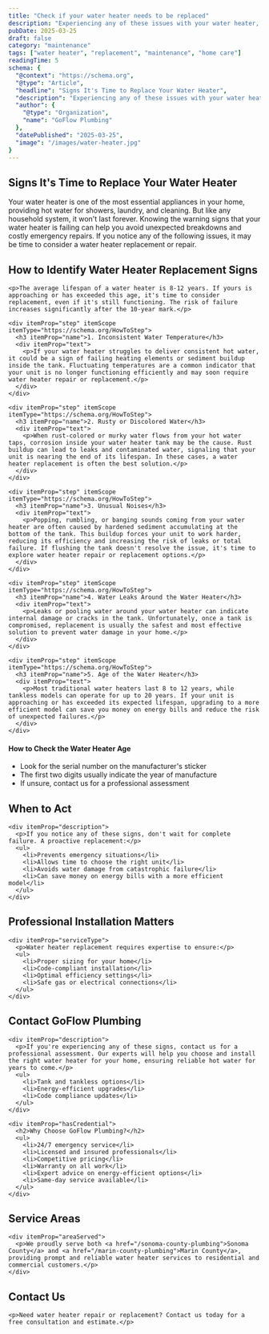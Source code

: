 ```yaml
---
title: "Check if your water heater needs to be replaced"
description: "Experiencing any of these issues with your water heater, GoFlow Plumbing offers expert water heater repair and water heater replacement services to keep your home comfortable and safe."
pubDate: 2025-03-25
draft: false
category: "maintenance"
tags: ["water heater", "replacement", "maintenance", "home care"]
readingTime: 5
schema: {
  "@context": "https://schema.org",
  "@type": "Article",
  "headline": "Signs It's Time to Replace Your Water Heater",
  "description": "Experiencing any of these issues with your water heater, GoFlow Plumbing offers expert water heater repair and water heater replacement services to keep your home comfortable and safe.",
  "author": {
    "@type": "Organization",
    "name": "GoFlow Plumbing"
  },
  "datePublished": "2025-03-25",
  "image": "/images/water-heater.jpg"
}
---
```


<article itemScope itemType="https://schema.org/Article">
<h1 itemProp="headline">Signs It's Time to Replace Your Water Heater</h1>

<div itemProp="articleBody">
  <p itemProp="description">
    Your water heater is one of the most essential appliances in your home, providing hot water for showers, laundry, and cleaning. But like any household system, it won't last forever. Knowing the warning signs that your water heater is failing can help you avoid unexpected breakdowns and costly emergency repairs. If you notice any of the following issues, it may be time to consider a water heater replacement or repair.
  </p>

  <section itemScope itemType="https://schema.org/HowTo">
    <h2 itemProp="name">How to Identify Water Heater Replacement Signs</h2>

    <p>The average lifespan of a water heater is 8-12 years. If yours is approaching or has exceeded this age, it's time to consider replacement, even if it's still functioning. The risk of failure increases significantly after the 10-year mark.</p>

    <div itemProp="step" itemScope itemType="https://schema.org/HowToStep">
      <h3 itemProp="name">1. Inconsistent Water Temperature</h3>
      <div itemProp="text">
        <p>If your water heater struggles to deliver consistent hot water, it could be a sign of failing heating elements or sediment buildup inside the tank. Fluctuating temperatures are a common indicator that your unit is no longer functioning efficiently and may soon require water heater repair or replacement.</p>
      </div>
    </div>

    <div itemProp="step" itemScope itemType="https://schema.org/HowToStep">
      <h3 itemProp="name">2. Rusty or Discolored Water</h3>
      <div itemProp="text">
        <p>When rust-colored or murky water flows from your hot water taps, corrosion inside your water heater tank may be the cause. Rust buildup can lead to leaks and contaminated water, signaling that your unit is nearing the end of its lifespan. In these cases, a water heater replacement is often the best solution.</p>
      </div>
    </div>

    <div itemProp="step" itemScope itemType="https://schema.org/HowToStep">
      <h3 itemProp="name">3. Unusual Noises</h3>
      <div itemProp="text">
        <p>Popping, rumbling, or banging sounds coming from your water heater are often caused by hardened sediment accumulating at the bottom of the tank. This buildup forces your unit to work harder, reducing its efficiency and increasing the risk of leaks or total failure. If flushing the tank doesn't resolve the issue, it's time to explore water heater repair or replacement options.</p>
      </div>
    </div>

    <div itemProp="step" itemScope itemType="https://schema.org/HowToStep">
      <h3 itemProp="name">4. Water Leaks Around the Water Heater</h3>
      <div itemProp="text">
        <p>Leaks or pooling water around your water heater can indicate internal damage or cracks in the tank. Unfortunately, once a tank is compromised, replacement is usually the safest and most effective solution to prevent water damage in your home.</p>
      </div>
    </div>

    <div itemProp="step" itemScope itemType="https://schema.org/HowToStep">
      <h3 itemProp="name">5. Age of the Water Heater</h3>
      <div itemProp="text">
        <p>Most traditional water heaters last 8 to 12 years, while tankless models can operate for up to 20 years. If your unit is approaching or has exceeded its expected lifespan, upgrading to a more efficient model can save you money on energy bills and reduce the risk of unexpected failures.</p>
      </div>
    </div>
  </section>

  <section itemScope itemType="https://schema.org/HowTo">
    <h4 itemProp="name">How to Check the Water Heater Age</h4>
    <div itemProp="step">
      <ul>
        <li>Look for the serial number on the manufacturer's sticker</li>
        <li>The first two digits usually indicate the year of manufacture</li>
        <li>If unsure, contact us for a professional assessment</li>
      </ul>
    </div>
  </section>

  <section itemScope itemType="https://schema.org/MaintenanceAndRepair">
    <h2>When to Act</h2>

    <div itemProp="description">
      <p>If you notice any of these signs, don't wait for complete failure. A proactive replacement:</p>
      <ul>
        <li>Prevents emergency situations</li>
        <li>Allows time to choose the right unit</li>
        <li>Avoids water damage from catastrophic failure</li>
        <li>Can save money on energy bills with a more efficient model</li>
      </ul>
    </div>
  </section>

  <section itemScope itemType="https://schema.org/Service">
    <h2>Professional Installation Matters</h2>

    <div itemProp="serviceType">
      <p>Water heater replacement requires expertise to ensure:</p>
      <ul>
        <li>Proper sizing for your home</li>
        <li>Code-compliant installation</li>
        <li>Optimal efficiency settings</li>
        <li>Safe gas or electrical connections</li>
      </ul>
    </div>
  </section>

  <section itemScope itemType="https://schema.org/PlumbingService">
    <h2>Contact GoFlow Plumbing</h2>

    <div itemProp="description">
      <p>If you're experiencing any of these signs, contact us for a professional assessment. Our experts will help you choose and install the right water heater for your home, ensuring reliable hot water for years to come.</p>
      <ul>
        <li>Tank and tankless options</li>
        <li>Energy-efficient upgrades</li>
        <li>Code compliance updates</li>
      </ul>
    </div>

    <div itemProp="hasCredential">
      <h2>Why Choose GoFlow Plumbing?</h2>
      <ul>
        <li>24/7 emergency service</li>
        <li>Licensed and insured professionals</li>
        <li>Competitive pricing</li>
        <li>Warranty on all work</li>
        <li>Expert advice on energy-efficient options</li>
        <li>Same-day service available</li>
      </ul>
    </div>
  </section>

  <section itemScope itemType="https://schema.org/Organization">
    <h2>Service Areas</h2>

    <div itemProp="areaServed">
      <p>We proudly serve both <a href="/sonoma-county-plumbing">Sonoma County</a> and <a href="/marin-county-plumbing">Marin County</a>, providing prompt and reliable water heater services to residential and commercial customers.</p>
    </div>
  </section>

  <section itemScope itemType="https://schema.org/ContactPoint">
    <h2>Contact Us</h2>

    <p>Need water heater repair or replacement? Contact us today for a free consultation and estimate.</p>
  </section>
</div>
</article>
